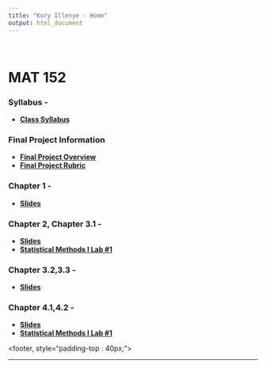 ```yaml
---
title: "Kory Illenye - Home"
output: html_document
---
```


<style type="text/css">
.title {
  display: none;
}

#getting-started img {
  margin-right: 10px;
}

</style>
<BR>

# MAT 152

### Syllabus -

* **[Class Syllabus](./Resources/MAT152FallSyllabus2018.pdf)**

### Final Project Information

* **[Final Project Overview](./Resources/MAT152FinalProjOverview.pdf)**
* **[Final Project Rubric](./Resources/MAT152FinalProjectRubric.pdf)**

### Chapter 1 -

* **[Slides](https://koryillenye.github.io/MAT152ABTECHchapter1.html)**

### Chapter 2, Chapter 3.1 -

* **[Slides](https://koryillenye.github.io/MAT152ABTECHchapter2.html)**
* **[Statistical Methods I Lab #1](./Resources/MAT152ABTECHLab1.pdf)**

### Chapter 3.2,3.3 -

* **[Slides](https://koryillenye.github.io/MAT152ABTECHchapter3.html)**

### Chapter 4.1,4.2 -

* **[Slides](https://koryillenye.github.io/MAT152ABTECHchapter4.html)**
* **[Statistical Methods I Lab #1](./Resources/MAT152ABTECHLab2.pdf)**

<footer, style="padding-top : 40px;">
<center>

-------







</center>
</footer>
